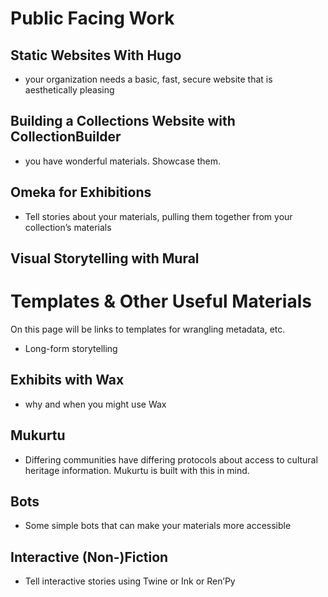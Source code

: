 # Public Facing Work

## Static Websites With Hugo {#hugo}

- your organization needs a basic, fast, secure website that is aesthetically pleasing

## Building a Collections Website with CollectionBuilder {#collectionbuilder}

- you have wonderful materials. Showcase them.

## Omeka for Exhibitions {#omeka}

- Tell stories about your materials, pulling them together from your collection's materials

## Visual Storytelling with Mural {#mural}

# Templates & Other Useful Materials {#templates}

On this page will be links to templates for wrangling metadata, etc.

- Long-form storytelling

## Exhibits with Wax {#wax}

- why and when you might use Wax

## Mukurtu {#mukurtu}

- Differing communities have differing protocols about access to cultural heritage information. Mukurtu is built with this in mind.

## Bots {#bots}

- Some simple bots that can make your materials more accessible

## Interactive (Non-)Fiction {#interactive-stories}

- Tell interactive stories using Twine or Ink or Ren'Py